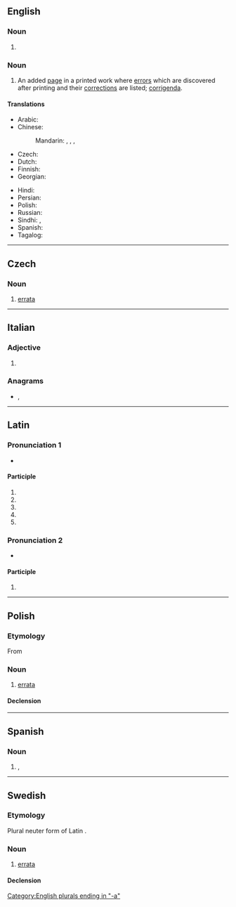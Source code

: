 ==English==

===Noun===
{{head|en|noun plural form}}

# {{plural of|erratum|lang=en}}

===Noun===
{{head|en|noun}}

# An added [[page]] in a printed work where [[error]]s which are discovered after printing and their [[correction]]s are listed; [[corrigendum|corrigenda]].

====Translations====
{{trans-top|an added page in a printed work}}
* Arabic: {{t-needed|ar}}
* Chinese:
*: Mandarin: {{t+|cmn|勘誤表|sc=Hani}}, {{t+|cmn|勘误表|tr=kānwùbiǎo|sc=Hani}}, {{t+|cmn|正誤表|sc=Hani}}, {{t+|cmn|正误表|tr=zhèngwùbiǎo|sc=Hani}}
* Czech: {{t+|cs|errata|n}}
* Dutch: {{t|nl|errata}}
* Finnish: {{t|fi|korjaukset|p}}
* Georgian: {{t|ka|ბეჭდვითი შეცდომების სია}}
{{trans-mid}}
* Hindi: {{t-needed|hi}}
* Persian: {{t-needed|fa}}
* Polish: {{l|pl|errata|g=f}}
* Russian: {{t+|ru|список}} {{t+|ru|опечатка|alt=опечаток}}
* Sindhi: {{t+|sd|چُڪَنامو|m}}, {{l|sd|ڀُلَنامو|m}}
* Spanish: {{t|es|fe de erratas|f}}
* Tagalog: {{t|tl|talamalian}}
{{trans-bottom}}

[[Category:English plurals ending in "-a"]]

----

==Czech==

===Noun===
{{cs-noun|g=n}}

# [[#English|errata]] {{gloss|an added page in a printed work where errors which are discovered after printing and their corrections are listed}}

----

==Italian==

===Adjective===
{{head|it|adjective form}}

# {{feminine singular of|errato|lang=it}}

===Anagrams===
* {{l|it|tarare}}, {{l|it|tarerà}}

----

==Latin==

===Pronunciation 1===
{{rfc-pron-n|Pronunciation 1|lang=la}}
* {{la-IPA|errāta}}

====Participle====
{{la-part-form|errāta}}
# {{inflection of|errātus||nom|f|s|lang=la}}
# {{inflection of|errātus||nom|n|p|lang=la}}
# {{inflection of|errātus||acc|n|p|lang=la}}
# {{inflection of|errātus||voc|f|s|lang=la}}
# {{inflection of|errātus||voc|n|p|lang=la}}

===Pronunciation 2===
* {{la-IPA|errātā}}

====Participle====
{{la-part-form|errātā}}
# {{inflection of|errātus||abl|f|s|lang=la}}

----

==Polish==

===Etymology===
From {{etyl|la|pl}}

===Noun===
{{pl-noun|f}}

# [[#English|errata]]

====Declension====
{{pl-decl-noun-f|erra|t}}

----

==Spanish==

===Noun===
{{es-noun|f}}

# {{l|en|error}}, {{l|en|mistake}}

----

==Swedish==

===Etymology===
Plural neuter form of Latin {{l|la|erratus}}.

===Noun===
{{sv-noun|c}}

# [[#English|errata]]

====Declension====
{{sv-infl-noun-c-or|1=errat}}